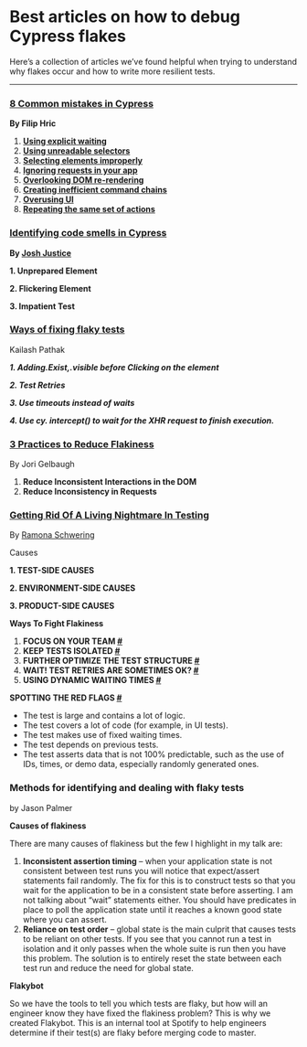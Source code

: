 # Best articles on how to debug Cypress flakes

Here’s a collection of articles we’ve found helpful when trying to understand why flakes occur and how to write more resilient tests.

---

### [8 Common mistakes in Cypress](https://filiphric.com/8-common-mistakes-in-cypress-and-how-to-avoid-them)

**By Filip Hric**

1. **[Using explicit waiting](https://filiphric.com/8-common-mistakes-in-cypress-and-how-to-avoid-them#1-using-explicit-waiting)**
2. **[Using unreadable selectors](https://filiphric.com/8-common-mistakes-in-cypress-and-how-to-avoid-them#2-using-unreadable-selectors)**
3. **[Selecting elements improperly](https://filiphric.com/8-common-mistakes-in-cypress-and-how-to-avoid-them#3-selecting-elements-improperly)**
4. **[Ignoring requests in your app](https://filiphric.com/8-common-mistakes-in-cypress-and-how-to-avoid-them#4-ignoring-requests-in-your-app)**
5. **[Overlooking DOM re-rendering](https://filiphric.com/8-common-mistakes-in-cypress-and-how-to-avoid-them#5-overlooking-dom-re-rendering)**
6. **[Creating inefficient command chains](https://filiphric.com/8-common-mistakes-in-cypress-and-how-to-avoid-them#6-creating-inefficient-command-chains)**
7. **[Overusing UI](https://filiphric.com/8-common-mistakes-in-cypress-and-how-to-avoid-them#7-overusing-ui)**
8. **[Repeating the same set of actions](https://filiphric.com/8-common-mistakes-in-cypress-and-how-to-avoid-them#8-repeating-the-same-set-of-actions)**

### [Identifying code smells in Cypress](../../Cypress.md)

**By [Josh Justice](https://codingitwrong.com/)**

**1. Unprepared Element**

**2. Flickering Element**

**3. Impatient Test**

### [Ways of fixing flaky tests](https://kailash-pathak.medium.com/ways-of-fixing-flaky-tests-in-cypress-840329d759e5)

Kailash Pathak

***1. Adding.Exist,.visible before Clicking on the element***

***2. Test Retries***

***3. Use timeouts instead of waits***

***4. Use cy. intercept() to wait for the XHR request to finish execution.***

### **[3 Practices to Reduce Flakiness](https://spin.atomicobject.com/2021/07/20/reduce-flakiness-cypress-tests/)**

By Jori Gelbaugh

1. **Reduce Inconsistent Interactions in the DOM**
2. **Reduce Inconsistency in Requests**

### **[Getting Rid Of A Living Nightmare In Testing](https://www.smashingmagazine.com/2021/04/flaky-tests-living-nightmare/)**

By [Ramona Schwering](https://www.smashingmagazine.com/author/ramona-schwering/)

Causes

**1. TEST-SIDE CAUSES** 

**2. ENVIRONMENT-SIDE CAUSES** 

**3. PRODUCT-SIDE CAUSES** 

**Ways To Fight Flakiness** 

1. **FOCUS ON YOUR TEAM [#](https://www.smashingmagazine.com/2021/04/flaky-tests-living-nightmare/#focus-on-your-team)**
2. **KEEP TESTS ISOLATED [#](https://www.smashingmagazine.com/2021/04/flaky-tests-living-nightmare/#keep-tests-isolated)**
3. **FURTHER OPTIMIZE THE TEST STRUCTURE [#](https://www.smashingmagazine.com/2021/04/flaky-tests-living-nightmare/#further-optimize-the-test-structure)**
4. **WAIT! TEST RETRIES ARE SOMETIMES OK? [#](https://www.smashingmagazine.com/2021/04/flaky-tests-living-nightmare/#wait-test-retries-are-sometimes-ok)**
5. **USING DYNAMIC WAITING TIMES [#](https://www.smashingmagazine.com/2021/04/flaky-tests-living-nightmare/#using-dynamic-waiting-times)**

**SPOTTING THE RED FLAGS [#](https://www.smashingmagazine.com/2021/04/flaky-tests-living-nightmare/#spotting-the-red-flags)**

- The test is large and contains a lot of logic.
- The test covers a lot of code (for example, in UI tests).
- The test makes use of fixed waiting times.
- The test depends on previous tests.
- The test asserts data that is not 100% predictable, such as the use of IDs, times, or demo data, especially randomly generated ones.

### **Methods for identifying and dealing with flaky tests**

by Jason Palmer

**Causes of flakiness**

There are many causes of flakiness but the few I highlight in my talk are:

1. **Inconsistent assertion timing** – when your application state is not consistent between test runs you will notice that expect/assert statements fail randomly. The fix for this is to construct tests so that you wait for the application to be in a consistent state before asserting. I am not talking about “wait” statements either. You should have predicates in place to poll the application state until it reaches a known good state where you can assert.
2. **Reliance on test order** – global state is the main culprit that causes tests to be reliant on other tests. If you see that you cannot run a test in isolation and it only passes when the whole suite is run then you have this problem. The solution is to entirely reset the state between each test run and reduce the need for global state.

**Flakybot**

So we have the tools to tell you which tests are flaky, but how will an engineer know they have fixed the flakiness problem? This is why we created Flakybot. This is an internal tool at Spotify to help engineers determine if their test(s) are flaky before merging code to master.